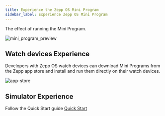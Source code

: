 ```yaml
---
title: Experience the Zepp OS Mini Program
sidebar_label: Experience Zepp OS Mini Program
---
```


The effect of running the Mini Program.

![mini_program_preview](/img/docs/quick-start/mini_program_preview.gif)

## Watch devices Experience

Developers with Zepp OS watch devices can download Mini Programs from the Zepp app store and install and run them directly on their watch devices.

![app-store](/img/docs/quick-start/app_store.jpg)

## Simulator Experience

Follow the Quick Start guide [Quick Start](../guides/quick-start.mdx)

